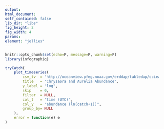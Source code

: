 ```yaml
---
output:
html_document:
self_contained: false
lib_dir: "libs"
fig_height: 2
fig_width: 4
params:
element: "jellies"
---
```


```r
knitr::opts_chunk$set(echo=F, message=F, warning=F)
library(infographiq)
```

<base target="_parent">

```r
tryCatch(
    plot_timeseries(
        csv_tv  = "http://oceanview.pfeg.noaa.gov/erddap/tabledap/cciea_EI_JELLY_CC.csvp?time%2Cspecies_group%2Cabundance&time%3E=1990-01-01T00%3A00%3A00Z&time%3C=2015-01-01T00%3A00%3A00Z",
        title   = "Chrysaora and Aurelia Abundance",
        y_label = "log",
        skip    = 0,
        filter  = NULL,
        col_t   = "time (UTC)",
        col_y   = "abundance (ln(catch+1))",
        group_by= NULL
    ),
    error = function(e) e
)
```
